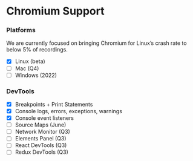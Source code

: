 # Chromium Support

### Platforms

We are currently focused on bringing Chromium for Linux’s crash rate to below 5% of recordings. 

- [x]  Linux (beta)
- [ ]  Mac (Q4)
- [ ]  Windows (2022)

### DevTools

- [x]  Breakpoints + Print Statements
- [x]  Console logs, errors, exceptions, warnings
- [x]  Console event listeners
- [ ]  Source Maps (June)
- [ ]  Network Monitor (Q3)
- [ ]  Elements Panel (Q3)
- [ ]  React DevTools (Q3)
- [ ]  Redux DevTools (Q3)